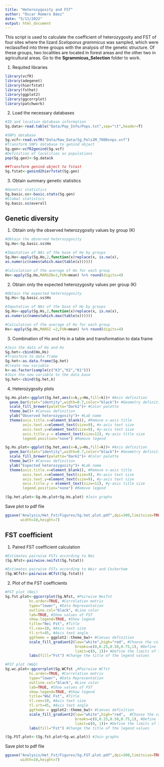 ```yaml
---
title: "Heterozygosity and FST"
author: "Óscar Romero Báez"
date: "5/11/2022"
output: html_document
---
```


This script is used to calculate the coefficient of heterozygosity and FST of four sites where the lizard *Sceloporus grammicus* was sampled, which were reclassified into three groups with the analysis of the genetic structure. Of these groups, two localities are located in forest areas and the other two in agricultural areas. Go to the **Sgrammicus_Selection** folder to work.

1) Requited libraries

```r
library(vcfR)
library(adegenet)
library(hierfstat)
library(fsthet)
library(ggplot2)
library(ggcorrplot)
library(patchwork)
```

2) Load the necessary databases

```r
#ID and location database information
Sg.data<-read.table("Data/Pop_Info/Pops.txt",sep="\t",header=T)

#SNPs database
Sg.vcf<-read.vcfR("Data/Raw_Data/Sg_Pols2M_7000snps.vcf")
#Transform SNPs database to genind object
Sg.gen<-vcfR2genind(Sg.vcf)
#Definition of localities as populations
pop(Sg.gen)<-Sg.data$k

##Transform genind object to fstast
Sg.fstat<-genind2hierfstat(Sg.gen)
```

3) Obtain summary genetic statistics

```r
#Genetic statistics
Sg.basic.ss<-basic.stats(Sg.gen)
#Global statistics
Sg.basic.ss$overall
```

## Genetic diversity

1) Obtain only the observed heterozygosity values by group (K)

```r
#Obtain the observed heterozygosity
Sg.Ho<-Sg.basic.ss$Ho

#Imputation of NAs of the base of Ho by groups
Sg.Ho<-apply(Sg.Ho,2,function(x)replace(x, is.na(x),
as.numeric(names(which.max(table(x))))))

#Calculation of the average of Ho for each group
Ho<-apply(Sg.Ho,MARGIN=2,FUN=mean) %>% round(digits=4)
```

2) Obtain only the expected heterozygosity values per group (K)

```r
#Obtain the expected heterozygosity
Sg.Hs<-Sg.basic.ss$Hs

#Imputation of NAs of the base of Ho by groups
Sg.Hs<-apply(Sg.Hs,2,function(x)replace(x, is.na(x),
as.numeric(names(which.max(table(x))))))

#Calculation of the average of Ho for each group
Hs<-apply(Sg.Hs,MARGI =2,FUN=mean) %>% round(digits=4)
```

3) Combination of Ho and Hs in a table and transformation to data frame

```r
#Join the data of Ho and Hs 
Sg.het<-cbind(Ho,Hs)
#Transform to data frame
Sg.het<-as.data.frame(Sg.het)
#Create new variable
k<-as.factor(sample(c("K3","K2","K1")))
#Join the new variable to the data base
Sg.het<-cbind(Sg.het,k)
```

4) Heterozygosity plots

```r
Sg.Ho.plot<-ggplot(Sg.het,aes(x=k,y=Ho,fill=k))+ #Axis definition
  geom_bar(stat="identity",width=0.7,color="black")+ #Geometry definition
  scale_fill_brewer(palette="Dark2")+ #Color palette
  theme_bw()+ #Canvas definition
  ylab("Observed heterozygosity")+ #Lab name
  theme(axis.title.x=element_blank(), #Remove x-axis title
        axis.text.x=element_text(size=9), #x-axis text size
        axis.text.y=element_text(size=9), #y-axis text size
        axis.title.y = element_text(size=12), #y-axis title size
        legend.position="none") #Remove legend

Sg.Hs.plot<-ggplot(Sg.het,aes(x=k,y=Hs,fill=k))+ #Axis definition
  geom_bar(stat="identity",width=0.7,color="black")+ #Geometry definition
  scale_fill_brewer(palette="Dark2")+ #Color palette
  theme_bw()+ #Canvas definition
  ylab("Expected heterozygosity")+ #Lab name
  theme(axis.title.x=element_blank(), #Remove x-axis title
        axis.text.x=element_text(size=9), #x-axis text size
        axis.text.y=element_text(size=9), #y-axis text size
        axis.title.y = element_text(size=12), #y-axis title size
        legend.position="none") #Remove legend

(Sg.het.plot<-Sg.Ho.plot+Sg.Hs.plot) #Join graphs
```

Save plot to pdf file

```r
ggsave("Analysis/Het_Fst/Figures/Sg.het.plot.pdf",dpi=300,limitsize=TRUE,
       width=10,height=7)
```

## FST coefficient

1) Paired FST coefficient calculation

```r
#Estimates pairwise FSTs according to Nei
(Sg.Nfst<-pairwise.neifst(Sg.fstat))
```

```r
#Estimates pairwise FSTs according to Weir and Cockerham
(Sg.WCfst<-pairwise.WCfst(Sg.fstat))
```

2) Plot of the FST coefficients

```r
#FST plot (Nei)
Sg.fst.plot<-ggcorrplot(Sg.Nfst, #Pairwise Neifst
           hc.order=TRUE, #Correlation matrix
           type="lower", #Data Representation
           outline.col="black", #Line color
           lab=TRUE, #Show values of FST
           show.legend=TRUE, #Show legend
           title="Nei Fst", #Title
           tl.cex=10, #Axis text size
           tl.srt=45, #Axis text angle
           ggtheme = ggplot2::theme_bw)+ #Canvas definition
           scale_fill_gradient2(low="white",high="red", #Choose the color from the color legend values
                                breaks=c(0,0.25,0.50,0.75,1), #Define legend values
                                limit=c(0, 1))+ #Define the limits of the legend values
           labs(fill="Fst") #Change the title of the legend values

#FST plot (W&Q)
Sg.wc.plot<-ggcorrplot(Sg.WCfst ,#Pairwise WCfst
           hc.order=TRUE, #Correlation matrix
           type="lower", #Data Representation
           outline.col="black", #Line color
           lab=TRUE, #Show values of FST
           show.legend=TRUE, #Show legend
           title="W&C Fst", #Title
           tl.cex=10, #Axis text size
           tl.srt=45, #Axis text angle
           ggtheme = ggplot2::theme_bw)+ #Canvas definition
           scale_fill_gradient2(low="white",high="red",  #Choose the color from the color legend values
                                breaks=c(0,0.25,0.50,0.75,1), #Define legend values
                                limit=c(0, 1))+ #Define the limits of the legend values
           labs(fill="Fst") #Change the title of the legend values

(Sg.FST.plot<-(Sg.fst.plot+Sg.wc.plot)) #Join graphs
```

Save plot to pdf file

```r
ggsave("Analysis/Het_Fst/Figures/Sg.FST.plot.pdf",dpi=300,limitsize=TRUE,
       width=10,height=7)
```
